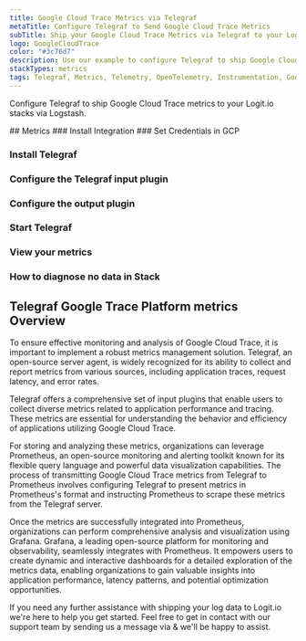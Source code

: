```yaml
---
title: Google Cloud Trace Metrics via Telegraf
metaTitle: Configure Telegraf to Send Google Cloud Trace Metrics
subTitle: Ship your Google Cloud Trace Metrics via Telegraf to your Logit.io Stack
logo: GoogleCloudTrace
color: "#3c76d7"
description: Use our example to configure Telegraf to ship Google Cloud Trace metrics to Logit.io. Configure Telegraf to send Google Cloud Trace metrics to ELK.
stackTypes: metrics
tags: Telegraf, Metrics, Telemetry, OpenTelemetry, Instrumentation, Google Cloud Trace, Distributed Tracing
---
```


Configure Telegraf to ship Google Cloud Trace metrics to your Logit.io stacks via Logstash.

<Steps>
  ## Metrics
  ### Install Integration
  <InstallIntegration/>
  ### Set Credentials in GCP

  <SetGCPCredentials intro="Google Cloud Trace is a distributed tracing system provided by Google Cloud that helps organizations understand the performance and behavior of their applications. It allows for the collection, analysis, and visualization of latency data to identify and troubleshoot performance issues within complex distributed systems."/>
  
  ### Install Telegraf

  <InstallTelegraf />

  ### Configure the Telegraf input plugin

  <TelegrafStackDriverInput metric_type="cloudtrace.googleapis.com"/>

  ### Configure the output plugin

  <TelegrafOutputPlugin />

  ### Start Telegraf

  <StartTelegraf />

  ### View your metrics
  <LaunchStack stackType="metrics" source="Google_Cloud_Trace_Metrics_via_Telegraf" utmMedium="metrics" utmCampaign="telegraf-GoogleTrace-metrics" />

  ### How to diagnose no data in Stack

  <DiagnoseNoData />
</Steps>

## Telegraf Google Trace Platform metrics Overview

To ensure effective monitoring and analysis of Google Cloud Trace, it is important to implement a robust 
metrics management solution. Telegraf, an open-source server agent, is widely recognized for its ability 
to collect and report metrics from various sources, including application traces, request latency, and error rates.

Telegraf offers a comprehensive set of input plugins that enable users to collect diverse metrics 
related to application performance and tracing. These metrics are essential for understanding the 
behavior and efficiency of applications utilizing Google Cloud Trace.

For storing and analyzing these metrics, organizations can leverage Prometheus, an open-source 
monitoring and alerting toolkit known for its flexible query language and powerful data visualization 
capabilities. The process of transmitting Google Cloud Trace metrics from Telegraf to Prometheus 
involves configuring Telegraf to present metrics in Prometheus's format and instructing Prometheus 
to scrape these metrics from the Telegraf server.

Once the metrics are successfully integrated into Prometheus, organizations can perform comprehensive 
analysis and visualization using Grafana. Grafana, a leading open-source platform for monitoring 
and observability, seamlessly integrates with Prometheus. It empowers users to create dynamic and 
interactive dashboards for a detailed exploration of the metrics data, enabling organizations to 
gain valuable insights into application performance, latency patterns, and potential optimization opportunities.

If you need any further assistance with shipping your log data to Logit.io we're here to help you get started. 
Feel free to get in contact with our support team by sending us a message via <IntercomButton text="live chat" /> & we'll be happy to assist.